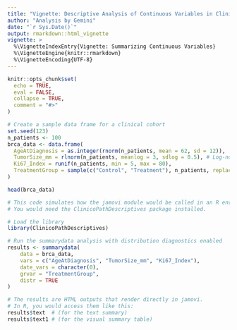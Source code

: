 ```yaml
---
title: "Vignette: Descriptive Analysis of Continuous Variables in Clinical Data"
author: "Analysis by Gemini"
date: "`r Sys.Date()`"
output: rmarkdown::html_vignette
vignette: >
  %\VignetteIndexEntry{Vignette: Summarizing Continuous Variables}
  %\VignetteEngine{knitr::rmarkdown}
  %\VignetteEncoding{UTF-8}
---
```


```r
knitr::opts_chunk$set(
  echo = TRUE,
  eval = FALSE,
  collapse = TRUE,
  comment = "#>"
)
```


```r
# Create a sample data frame for a clinical cohort
set.seed(123)
n_patients <- 100
brca_data <- data.frame(
  AgeAtDiagnosis = as.integer(rnorm(n_patients, mean = 62, sd = 12)),
  TumorSize_mm = rlnorm(n_patients, meanlog = 3, sdlog = 0.5), # Log-normal (skewed)
  Ki67_Index = runif(n_patients, min = 5, max = 80),
  TreatmentGroup = sample(c("Control", "Treatment"), n_patients, replace = TRUE)
)

head(brca_data)
```


```r
# This code simulates how the jamovi module would be called in an R environment.
# You would need the ClinicoPathDescriptives package installed.

# Load the library
library(ClinicoPathDescriptives)

# Run the summarydata analysis with distribution diagnostics enabled
results <- summarydata(
    data = brca_data,
    vars = c("AgeAtDiagnosis", "TumorSize_mm", "Ki67_Index"),
    date_vars = character(0),
    grvar = "TreatmentGroup",
    distr = TRUE
)

# The results are HTML outputs that render directly in jamovi.
# In R, you would access them like this:
results$text  # (for the text summary)
results$text1 # (for the visual summary table)
```



